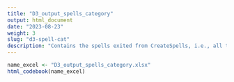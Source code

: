 ```yaml
---
title: "D3_output_spells_category"
output: html_document
date: "2023-08-23"
weight: 3
slug: "d3-spell-cat"
description: "Contains the spells exited from CreateSpells, i.e., all the continuos spells of observation period of each person, stratified per op_meaning. op_meaning is by defult the same for all observation periods, and is set in 05_subpopulations_restricting_meanings for those data sources where the analysis is conducted on subpopulations having different sets of data banks"
---
```


```r
name_excel <- "D3_output_spells_category.xlsx"
html_codebook(name_excel)
```
